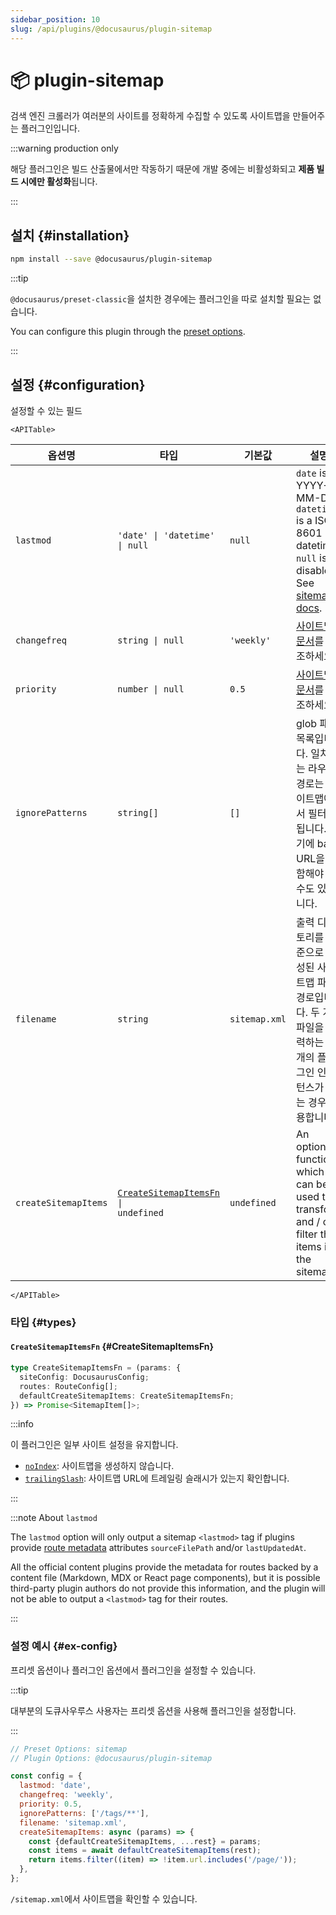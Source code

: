 ```yaml
---
sidebar_position: 10
slug: /api/plugins/@docusaurus/plugin-sitemap
---
```


# 📦 plugin-sitemap


검색 엔진 크롤러가 여러분의 사이트를 정확하게 수집할 수 있도록 사이트맵을 만들어주는 플러그인입니다.

:::warning production only

해당 플러그인은 빌드 산출물에서만 작동하기 때문에 개발 중에는 비활성화되고 **제품 빌드 시에만 활성화**됩니다.

:::

## 설치 {#installation}

```bash npm2yarn
npm install --save @docusaurus/plugin-sitemap
```

:::tip

`@docusaurus/preset-classic`을 설치한 경우에는 플러그인을 따로 설치할 필요는 없습니다.

You can configure this plugin through the [preset options](../../using-plugins.mdx#docusauruspreset-classic).

:::

## 설정 {#configuration}

설정할 수 있는 필드

```mdx-code-block
<APITable>
```

| 옵션명                  | 타입                               | 기본값           | 설명                                                                                                                                                         |
| -------------------- | -------------------------------- | ------------- | ---------------------------------------------------------------------------------------------------------------------------------------------------------- |
| `lastmod`            | `'date' \| 'datetime' \| null` | `null`        | `date` is YYYY-MM-DD. `datetime` is a ISO 8601 datetime. `null` is disabled. See [sitemap docs](https://www.sitemaps.org/protocol.html#xmlTagDefinitions). |
| `changefreq`         | `string \| null`                | `'weekly'`    | [사이트맵 문서](https://www.sitemaps.org/protocol.html#xmlTagDefinitions)를 참조하세요.                                                                                |
| `priority`           | `number \| null`                | `0.5`         | [사이트맵 문서](https://www.sitemaps.org/protocol.html#xmlTagDefinitions)를 참조하세요.                                                                                |
| `ignorePatterns`     | `string[]`                       | `[]`          | glob 패턴 목록입니다. 일치하는 라우트 경로는 사이트맵에서 필터링됩니다. 여기에 base URL을 포함해야 할 수도 있습니다.                                                                                   |
| `filename`           | `string`                         | `sitemap.xml` | 출력 디렉토리를 기준으로 생성된 사이트맵 파일 경로입니다. 두 개의 파일을 출력하는 두 개의 플러그인 인스턴스가 있는 경우 유용합니다.                                                                                |
| `createSitemapItems` | <code>[CreateSitemapItemsFn](#CreateSitemapItemsFn) \| undefined</code>        | `undefined`   | An optional function which can be used to transform and / or filter the items in the sitemap.                                                              |

```mdx-code-block
</APITable>
```

### 타입 {#types}

#### `CreateSitemapItemsFn` {#CreateSitemapItemsFn}

```ts
type CreateSitemapItemsFn = (params: {
  siteConfig: DocusaurusConfig;
  routes: RouteConfig[];
  defaultCreateSitemapItems: CreateSitemapItemsFn;
}) => Promise<SitemapItem[]>;
```

:::info

이 플러그인은 일부 사이트 설정을 유지합니다.

- [`noIndex`](../docusaurus.config.js.mdx#noIndex): 사이트맵을 생성하지 않습니다.
- [`trailingSlash`](../docusaurus.config.js.mdx#trailingSlash): 사이트맵 URL에 트레일링 슬래시가 있는지 확인합니다.

:::

:::note About `lastmod`

The `lastmod` option will only output a sitemap `<lastmod>` tag if plugins provide [route metadata](../plugin-methods/lifecycle-apis.mdx#addRoute) attributes `sourceFilePath` and/or `lastUpdatedAt`.

All the official content plugins provide the metadata for routes backed by a content file (Markdown, MDX or React page components), but it is possible third-party plugin authors do not provide this information, and the plugin will not be able to output a `<lastmod>` tag for their routes.

:::

### 설정 예시 {#ex-config}

프리셋 옵션이나 플러그인 옵션에서 플러그인을 설정할 수 있습니다.

:::tip

대부분의 도큐사우루스 사용자는 프리셋 옵션을 사용해 플러그인을 설정합니다.

:::

```js config-tabs
// Preset Options: sitemap
// Plugin Options: @docusaurus/plugin-sitemap

const config = {
  lastmod: 'date',
  changefreq: 'weekly',
  priority: 0.5,
  ignorePatterns: ['/tags/**'],
  filename: 'sitemap.xml',
  createSitemapItems: async (params) => {
    const {defaultCreateSitemapItems, ...rest} = params;
    const items = await defaultCreateSitemapItems(rest);
    return items.filter((item) => !item.url.includes('/page/'));
  },
};
```

`/sitemap.xml`에서 사이트맵을 확인할 수 있습니다.
